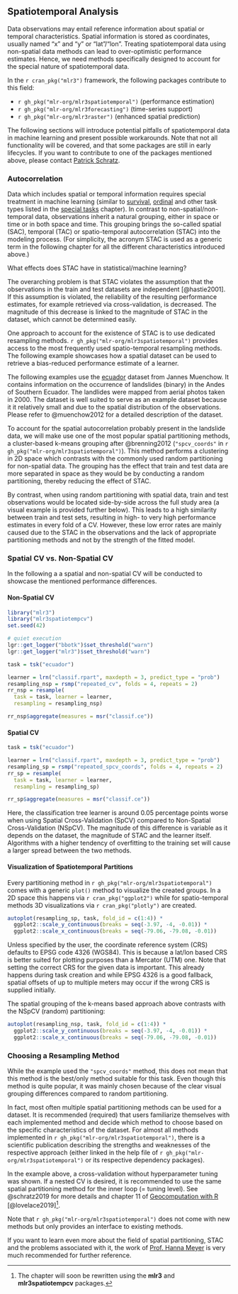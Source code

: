 ## Spatiotemporal Analysis {#spatiotemporal}

Data observations may entail reference information about spatial or temporal characteristics.
Spatial information is stored as coordinates, usually named "x" and "y" or "lat"/"lon".
Treating spatiotemporal data using non-spatial data methods can lead to over-optimistic performance estimates.
Hence, we need methods specifically designed to account for the special nature of spatiotemporal data.

In the `r cran_pkg("mlr3")` framework, the following packages contribute to this field:

- `r gh_pkg("mlr-org/mlr3spatiotemporal")` (performance estimation)
- `r gh_pkg("mlr-org/mlr3forecasting")` (time-series support)
- `r gh_pkg("mlr-org/mlr3raster")` (enhanced spatial prediction)

The following sections will introduce potential pitfalls of spatiotemporal data in machine learning and present possible workarounds.
Note that not all functionality will be covered, and that some packages are still in early lifecycles.
If you want to contribute to one of the packages mentioned above, please contact [Patrick Schratz](https://github.com/pat-s).

### Autocorrelation {#spatiotemporal-intro}

Data which includes spatial or temporal information requires special treatment in machine learning (similar to [survival](#survival), [ordinal](#ordinal) and other task types listed in the [special tasks](#special-tasks) chapter).
In contrast to non-spatial/non-temporal data, observations inherit a natural grouping, either in space or time or in both space and time.
This grouping brings the so-called spatial (SAC), temporal (TAC) or spatio-temporal autocorrelation (STAC) into the modeling process.
(For simplicity, the acronym STAC is used as a generic term in the following chapter for all the different characteristics introduced above.)

What effects does STAC have in statistical/machine learning?

The overarching problem is that STAC violates the assumption that the observations in the train and test datasets are independent [@hastie2001].
If this assumption is violated, the reliability of the resulting performance estimates, for example retrieved via cross-validation, is decreased.
The magnitude of this decrease is linked to the magnitude of STAC in the dataset, which cannot be determined easily.

One approach to account for the existence of STAC is to use dedicated resampling methods.
`r gh_pkg("mlr-org/mlr3spatiotemporal")` provides access to the most frequently used spatio-temporal resampling methods.
The following example showcases how a spatial dataset can be used to retrieve a bias-reduced performance estimate of a learner.

The following examples use the [ecuador](https://mlr3spatiotempcv.mlr-org.com/reference/mlr_tasks_ecuador.html) dataset from Jannes Muenchow.
It contains information on the occurrence of landslides (binary) in the Andes of Southern Ecuador.
The landlides were mapped from aerial photos taken in 2000.
The dataset is well suited to serve as an example dataset because it it relatively small and due to the spatial distribution of the observations.
Please refer to @muenchow2012 for a detailed description of the dataset.

To account for the spatial autocorrelation probably present in the landslide data, we will make use one of the most popular spatial partitioning methods, a cluster-based k-means grouping after @brenning2012 (`"spcv_coords"` in `r gh_pkg("mlr-org/mlr3spatiotemporal")`).
This method performs a clustering in 2D space which contrasts with the commonly used random partitioning for non-spatial data.
The grouping has the effect that train and test data are more separated in space as they would be by conducting a random partitioning, thereby reducing the effect of STAC.

By contrast, when using random partitioning with spatial data, train and test observations would be located side-by-side across the full study area (a visual example is provided further below).
This leads to a high similarity between train and test sets, resulting in high- to very high performance estimates in every fold of a CV.
However, these low error rates are mainly caused due to the STAC in the observations and the lack of appropriate partitioning methods and not by the strength of the fitted model.

### Spatial CV vs. Non-Spatial CV {#sp-vs-nsp-cv}

In the following a a spatial and non-spatial CV will be conducted to showcase the mentioned performance differences.

#### Non-Spatial CV {#nsp-cv}

```r
library("mlr3")
library("mlr3spatiotempcv")
set.seed(42)

# quiet execution
lgr::get_logger("bbotk")$set_threshold("warn")
lgr::get_logger("mlr3")$set_threshold("warn")

task = tsk("ecuador")

learner = lrn("classif.rpart", maxdepth = 3, predict_type = "prob")
resampling_nsp = rsmp("repeated_cv", folds = 4, repeats = 2)
rr_nsp = resample(
  task = task, learner = learner,
  resampling = resampling_nsp)

rr_nsp$aggregate(measures = msr("classif.ce"))
```

#### Spatial CV {#sp-cv}

```r
task = tsk("ecuador")

learner = lrn("classif.rpart", maxdepth = 3, predict_type = "prob")
resampling_sp = rsmp("repeated_spcv_coords", folds = 4, repeats = 2)
rr_sp = resample(
  task = task, learner = learner,
  resampling = resampling_sp)

rr_sp$aggregate(measures = msr("classif.ce"))
```

<!--JM: shouldn't we use `benchmark_grid()` to ensure that the same partitions are used for both resamplings?-->

Here, the classification tree learner is around 0.05 percentage points worse when using Spatial Cross-Validation (SpCV) compared to Non-Spatial Cross-Validation (NSpCV).
The magnitude of this difference is variable as it depends on the dataset, the magnitude of STAC and the learner itself.
Algorithms with a higher tendency of overfitting to the training set will cause a larger spread between the two methods.

#### Visualization of Spatiotemporal Partitions {#vis-spt-partitions}

Every partitioning method in `r gh_pkg("mlr-org/mlr3spatiotemporal")` comes with a generic `plot()` method to visualize the created groups.
In a 2D space this happens via `r cran_pkg("ggplot2")` while for spatio-temporal methods 3D visualizations via `r cran_pkg("plotly")` are created.

```r
autoplot(resampling_sp, task, fold_id = c(1:4)) *
  ggplot2::scale_y_continuous(breaks = seq(-3.97, -4, -0.01)) *
  ggplot2::scale_x_continuous(breaks = seq(-79.06, -79.08, -0.01))

```

Unless specified by the user, the coordinate reference system (CRS) defaults to EPSG code 4326 (WGS84).
This is because a lat/lon based CRS is better suited for plotting purposes than a Mercator (UTM) one.
Note that setting the correct CRS for the given data is important.
This already happens during task creation and while EPSG 4326 is a good fallback, spatial offsets of up to multiple meters may occur if the wrong CRS is supplied initially.

The spatial grouping of the k-means based approach above contrasts with the NSpCV (random) partitioning:

```r
autoplot(resampling_nsp, task, fold_id = c(1:4)) *
  ggplot2::scale_y_continuous(breaks = seq(-3.97, -4, -0.01)) *
  ggplot2::scale_x_continuous(breaks = seq(-79.06, -79.08, -0.01))
```

### Choosing a Resampling Method {#choose-spt-rsmp}

While the example used the `"spcv_coords"` method, this does not mean that this method is the best/only method suitable for this task.
Even though this method is quite popular, it was mainly chosen because of the clear visual grouping differences compared to random partitioning.

In fact, most often multiple spatial partitioning methods can be used for a dataset.
It is recommended (required) that users familiarize themselves with each implemented method and decide which method to choose based on the specific characteristics of the dataset.
For almost all methods implemented in `r gh_pkg("mlr-org/mlr3spatiotemporal")`, there is a scientific publication describing the strengths and weaknesses of the respective approach (either linked in the help file of `r gh_pkg("mlr-org/mlr3spatiotemporal")` or its respective dependency packages).

In the example above, a cross-validation without hyperparameter tuning was shown.
If a nested CV is desired, it is recommended to use the same spatial partitioning method for the inner loop (= tuning level).
See @schratz2019 for more details and chapter 11 of [Geocomputation with R](https://geocompr.robinlovelace.net/spatial-cv.html) [@lovelace2019]^[The chapter will soon be rewritten using the **mlr3** and **mlr3spatiotempcv** packages.].

Note that `r gh_pkg("mlr-org/mlr3spatiotemporal")` does not come with new methods but only provides an interface to existing methods.

If you want to learn even more about the field of spatial partitioning, STAC and the problems associated with it, the work of [Prof. Hanna Meyer](https://scholar.google.com/citations?user=9YibxW0AAAAJ&hl=en) is very much recommended for further reference. 
